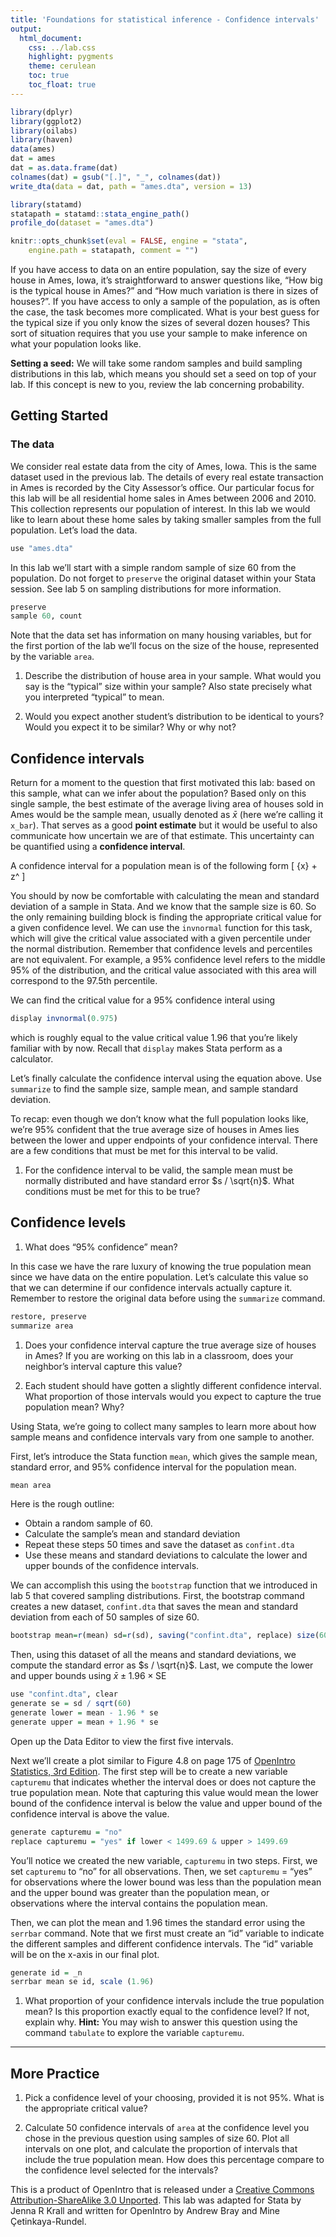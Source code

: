 ```yaml
---
title: 'Foundations for statistical inference - Confidence intervals'
output:
  html_document:
    css: ../lab.css
    highlight: pygments
    theme: cerulean
    toc: true
    toc_float: true
---
```




```r
library(dplyr)
library(ggplot2)
library(oilabs)
library(haven)
data(ames)
dat = ames
dat = as.data.frame(dat)
colnames(dat) = gsub("[.]", "_", colnames(dat))
write_dta(data = dat, path = "ames.dta", version = 13)

library(statamd)
statapath = statamd::stata_engine_path()
profile_do(dataset = "ames.dta")

knitr::opts_chunk$set(eval = FALSE, engine = "stata", 
    engine.path = statapath, comment = "")
```


If you have access to data on an entire population, say the size of every 
house in Ames, Iowa, it's straightforward to answer questions like, "How big 
is the typical house in Ames?" and "How much variation is there in sizes of 
houses?". If you have access to only a sample of the population, as is often 
the case, the task becomes more complicated. What is your best guess for the 
typical size if you only know the sizes of several dozen houses? This sort of 
situation requires that you use your sample to make inference on what your 
population looks like.

<div id="boxedtext">
**Setting a seed:** We will take some random samples and build sampling distributions
in this lab, which means you should set a seed on top of your lab. If this concept
is new to you, review the lab concerning probability.
</div>

## Getting Started


### The data

We consider real estate data from the city of Ames, Iowa. This is the same 
dataset used in the previous lab. The details of 
every real estate transaction in Ames is recorded by the City Assessor's 
office. Our particular focus for this lab will be all residential home sales 
in Ames between 2006 and 2010.  This collection represents our population of 
interest. In this lab we would like to learn about these home sales by taking 
smaller samples from the full population. Let's load the data.

```r
use "ames.dta"
```

In this lab we'll start with a simple random sample of size 60 from the 
population. Do not forget to `preserve` the original dataset within your Stata session.  See lab 5 on sampling distributions for more information.

```r
preserve
sample 60, count
```

Note that 
the data set has information on many housing variables, but for the first 
portion of the lab we'll focus on the size of the house, represented by the 
variable `area`.

1.  Describe the distribution of house area in your sample. What would you say is the
    "typical" size within your sample? Also state precisely what you interpreted 
    "typical" to mean.

1.  Would you expect another student's distribution to be identical to yours? 
    Would you expect it to be similar? Why or why not?

## Confidence intervals

Return for a moment to the question that first motivated this lab: based on 
this sample, what can we infer about the population? Based only on this single 
sample, the best estimate of the average living area of houses sold in Ames 
would be the sample mean, usually denoted as $\bar{x}$ (here we're calling it 
`x_bar`). That serves as a good **point estimate** but it would be useful 
to also communicate how uncertain we are of that estimate. This uncertainty
can be quantified using a **confidence interval**.

A confidence interval for a population mean is of the following form
\[ \bar{x} + z^\star \frac{s}{\sqrt{n}} \]

You should by now be comfortable with calculating the mean and standard deviation of 
a sample in Stata. And we know that the sample size is 60. So the only remaining building
block is finding the appropriate critical value for a given confidence level. We can
use the `invnormal` function for this task, which will give the critical value associated
with a given percentile under the normal distribution. Remember that confidence levels
and percentiles are not equivalent. For example, a 95% confidence level refers to the
middle 95% of the distribution, and the critical value associated with this area will
correspond to the 97.5th percentile.

We can find the critical value for a 95% confidence interal using
```r
display invnormal(0.975)
```
which is roughly equal to the value critical value 1.96 that you're likely
familiar with by now.  Recall that `display` makes Stata perform as a calculator.

Let's finally calculate the confidence interval using the equation above.  Use `summarize` to find the sample size, sample mean, and sample standard deviation.


To recap: even though we don't know what the full population looks like, we're 95% 
confident that the true average size of houses in Ames lies between the lower and upper endpoints of your confidence interval. There are a few conditions that must be met for this interval to be valid.

1.  For the confidence interval to be valid, the sample mean must be normally 
    distributed and have standard error $s / \sqrt{n}$. What conditions must be 
    met for this to be true?

## Confidence levels

1.  What does "95% confidence" mean?

In this case we have the rare luxury of knowing the true population mean since we 
have data on the entire population. Let's calculate this value so that
we can determine if our confidence intervals actually capture it. Remember to restore the original data before using the `summarize` command.

```r
restore, preserve
summarize area
```

1.  Does your confidence interval capture the true average size of houses in 
    Ames? If you are working on this lab in a classroom, does your neighbor's 
    interval capture this value? 

1.  Each student should have gotten a slightly different confidence interval. What 
    proportion of those intervals would you expect to capture the true population 
    mean? Why?

Using Stata, we're going to collect many samples to learn more about how sample 
means and confidence intervals vary from one sample to another.

First, let's introduce the Stata function `mean`, which gives the sample mean, standard error, and 95\% confidence interval for the population mean.

```r
mean area
```

Here is the rough outline:

-   Obtain a random sample of 60.
-   Calculate the sample's mean and standard deviation
-   Repeat these steps 50 times and save the dataset as `confint.dta`
-   Use these means and standard deviations to calculate the lower and upper bounds of the confidence intervals.

We can accomplish this using the `bootstrap` function that we introduced in lab 5 that covered sampling distributions.   First, the bootstrap command creates a new dataset, `confint.dta` that saves the mean and standard deviation from each of 50 samples of size 60.

```r
bootstrap mean=r(mean) sd=r(sd), saving("confint.dta", replace) size(60) reps(50): summarize area
```

Then, using this dataset of all the means and standard deviations, we compute the standard error as $s / \sqrt{n}$.  Last, we compute the lower and upper bounds using $\bar{x} \pm 1.96 \times \text{SE}$

```r
use "confint.dta", clear
generate se = sd / sqrt(60)
generate lower = mean - 1.96 * se
generate upper = mean + 1.96 * se
```


Open up the Data Editor to view the first five intervals.

Next we'll create a plot similar to Figure 4.8 on page 175 of [OpenIntro Statistics, 3rd
Edition](https://www.openintro.org/os). The first step will be to create a new variable `capturemu` that indicates whether the interval does or does not capture the 
true population mean. Note that capturing this value would mean the lower bound of the
confidence interval is below the value and upper bound of the confidence interval is
above the value. 





```r
generate capturemu = "no" 
replace capturemu = "yes" if lower < 1499.69 & upper > 1499.69
```

You'll notice we created the new variable, `capturemu` in two steps.  First, we set `capturemu` to "no" for all observations.  Then, we set `capturemu` = "yes" for observations where the lower bound was less than the population mean and the upper bound was greater than the population mean, or observations where the interval contains the population mean.


 Then, we can plot the mean and 1.96 times the standard error using the `serrbar` command.  Note that we first must create an "id" variable to indicate the different samples and different confidence intervals.  The "id" variable will be on the x-axis in our final plot.
 
```r
generate id = _n
serrbar mean se id, scale (1.96)
```


1.  What proportion of your confidence intervals include the true population mean? Is 
    this proportion exactly equal to the confidence level? If not, explain why.  **Hint:** You may wish to answer this question using the command `tabulate` to explore the variable `capturemu`.

* * *

## More Practice

1.  Pick a confidence level of your choosing, provided it is not 95%. What is 
    the appropriate critical value?

1.  Calculate 50 confidence intervals of `area` at the confidence level you chose in the 
    previous question using samples of size 60. Plot all intervals on one plot, and calculate the proportion 
    of intervals that include the true population mean. How does this percentage compare 
    to the confidence level selected for the intervals? 

<div id="license">
This is a product of OpenIntro that is released under a [Creative Commons 
Attribution-ShareAlike 3.0 Unported](http://creativecommons.org/licenses/by-sa/3.0).
This lab was adapted for Stata by Jenna R Krall and written for OpenIntro by Andrew Bray and Mine &Ccedil;etinkaya-Rundel.
</div>